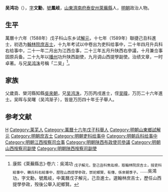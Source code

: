 {{Otheruses|other=名为吴凤岐的其他人物|吴凤岐}}

'''吴鸿功'''（{{bd|16世紀||17世紀}}），[[表字|字]]'''文勳'''，[[號|號]]'''鳳岐'''，[[山東等處承宣布政使司|山東]][[濟南府|濟南府]][[泰安州|泰安州]][[萊蕪縣|萊蕪縣]]人，[[明朝|明朝]]政治人物。

== 生平 ==
萬曆十六年（1588年）戊子科山东乡试[[解元|解元]]，十七年（1589年）聯捷己丑科進士，初选为[[翰林院|翰林院]][[庶吉士|庶吉士]]，十九年考试以中卷出为吏科给事中，二十年四月升兵科右给事中，二十一年二月出为江西佥事，二十三年五月升陕西右參議，十月兼佥事固原兵备。二十九年以[[播州|播州]]功升陕西副使，九月调山西提學副使。治绩文章，一时卓著。与兄[[吴鸿洙|吴鸿洙]]号稱「二吴」<ref>康熙《萊蕪縣志》·卷六：吳鴻功 <sub>戊子解元，登己丑科焦竑榜，取翰林院庶吉士，授吏科給事中，轉兵科右給事中，歷陞山西提學參政，崇祀鄉賢，有傳，係來朝季子。</sub>……吳鴻功，字文勳，號鳳岐，中萬曆戊子解元，己丑進士。選翰林庶吉士，歷任山西提學參政，歿後公舉入祀鄉賢。</ref>。

== 家族 ==
父歲貢、榮河縣知縣[[吳來朝|吳來朝]]，兄[[吴鸿洙|吴鸿洙]]，万历丙戌進士，侄[[吴暐|吴暐]]，万历二十六年進士。吴晖与吴曙（吴鸿渐子），皆是万历四十年壬子舉人。

==参考文献==
{{reflist}}

{{萬曆十七年己丑科殿試金榜}}

{{Authority control}}

{{DEFAULTSORT:}}
[[Category:吴姓|H]]
[[Category:莱芜人|Category:莱芜人]]
[[Category:萬曆十六年戊子科舉人|Category:萬曆十六年戊子科舉人]]
[[Category:明朝山東鄉試解元|Category:明朝山東鄉試解元]]
[[Category:明朝庶吉士|Category:明朝庶吉士]]
[[Category:明朝吏科给事中|Category:明朝吏科给事中]]
[[Category:明朝兵科给事中|Category:明朝兵科给事中]]
[[Category:明朝江西按察司佥事|Category:明朝江西按察司佥事]]
[[Category:明朝陕西布政使司參議|Category:明朝陕西布政使司參議]]
[[Category:明朝山西按察司副使|Category:明朝山西按察司副使]]
[[Category:明朝陕西按察司副使|Category:明朝陕西按察司副使]]